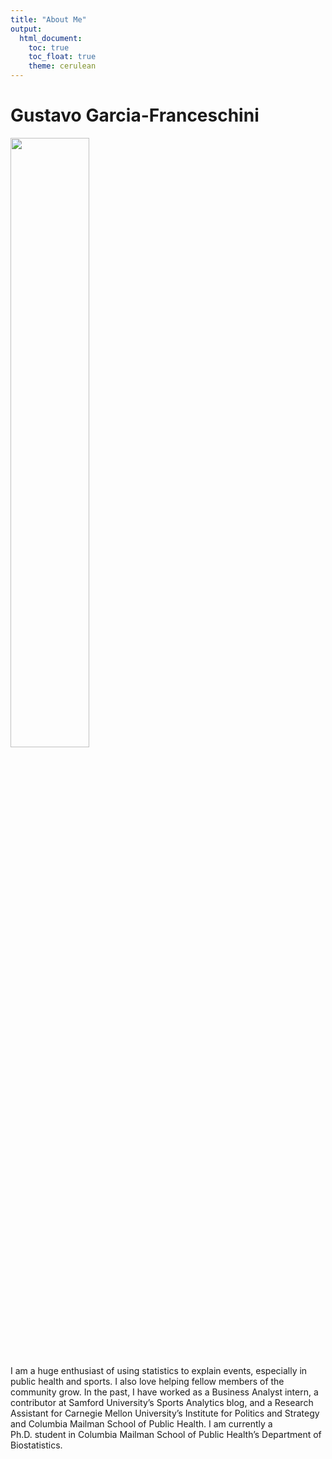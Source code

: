 ```yaml
---
title: "About Me"
output: 
  html_document:
    toc: true
    toc_float: true
    theme: cerulean
---
```


# Gustavo Garcia-Franceschini

<img src="images/my_picture.jpg" style="width:50%">

I am a huge enthusiast of using statistics to explain events, especially in public health and sports. I also love helping fellow members of the community grow. In the past, I have worked as a Business Analyst intern, a contributor at Samford University's Sports Analytics blog, and a Research Assistant for Carnegie Mellon University's Institute for Politics and Strategy and Columbia Mailman School of Public Health. I am currently a Ph.D. student in Columbia Mailman School of Public Health's Department of Biostatistics.

